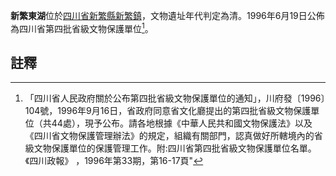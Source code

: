 {{msg:四川省文物保護單位
|名稱 = 新繁東湖
|編號 = 16
|圖片 = 
|級別 = S4
|分類 = 
|時代 = [[清代|清代]]
|地点 = [[四川省|四川省]][[新繁縣|新繁縣]][[新繁鎮|新繁鎮]]
|坐標 =
|登錄 = 1996年6月19日
}}
'''新繁東湖'''位於[[四川省|四川省]][[新繁縣|新繁縣]][[新繁鎮|新繁鎮]]，文物遺址年代判定為清。1996年6月19日公佈為四川省第四批省級文物保護單位<ref>「四川省人民政府關於公布第四批省級文物保護單位的通知」，川府發〔1996〕104號，1996年9月16日，省政府同意省文化廳提出的第四批省級文物保護單位（共44處），現予公布。請各地根據《中華人民共和國文物保護法》以及《四川省文物保護管理辦法》的規定，組織有關部門，認真做好所轄境內的省級文物保護單位的保護管理工作。附:四川省第四批省級文物保護單位名單。《四川政報》 ，1996年第33期，第16-17頁"</ref>。
==註釋==
{{reflist}}
{{四川园林}}
{{文物保護單位小作品}}